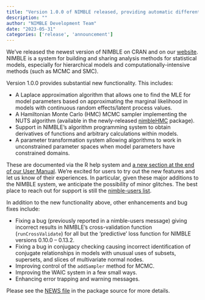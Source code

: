 ```yaml
---
title: "Version 1.0.0 of NIMBLE released, providing automatic differentiation, Laplace approximation, and HMC sampling"
description: ""
author: "NIMBLE Development Team"
date: "2023-05-31"
categories: ['release', 'announcement']
---
```


We’ve released the newest version of NIMBLE on CRAN and on our [website](https://web.archive.org/web/20250321192726/https://r-nimble.org/). NIMBLE is a system for building and sharing analysis methods for statistical models, especially for hierarchical models and computationally-intensive methods (such as MCMC and SMC).

Version 1.0.0 provides substantial new functionality. This includes:

  * A Laplace approximation algorithm that allows one to find the MLE for model parameters based on approximating the marginal likelihood in models with continuous random effects/latent process values.
  * A Hamiltonian Monte Carlo (HMC) MCMC sampler implementing the NUTS algorithm (available in the newly-released [nimbleHMC](https://web.archive.org/web/20250321192726/https://cran.r-project.org/web/packages/nimbleHMC/index.html) package).
  * Support in NIMBLE’s algorithm programming system to obtain derivatives of functions and arbitrary calculations within models.
  * A parameter transformation system allowing algorithms to work in unconstrained parameter spaces when model parameters have constrained domains.

These are documented via the R help system and [a new section at the end of our User Manual](https://web.archive.org/web/20250321192726/https://r-nimble.org/html_manual/cha-AD.html). We’re excited for users to try out the new features and let us know of their experiences. In particular, given these major additions to the NIMBLE system, we anticipate the possibility of minor glitches. The best place to reach out for support is still the [nimble-users list](https://web.archive.org/web/20250321192726/https://r-nimble.org/more/issues-and-groups).

In addition to the new functionality above, other enhancements and bug fixes include:

  * Fixing a bug (previously reported in a nimble-users message) giving incorrect results in NIMBLE’s cross-validation function (`runCrossValidate`) for all but the ‘predictive’ loss function for NIMBLE versions 0.10.0 – 0.13.2.
  * Fixing a bug in conjugacy checking causing incorrect identification of conjugate relationships in models with unusual uses of subsets, supersets, and slices of multivariate normal nodes.
  * Improving control of the `addSampler` method for MCMC.
  * Improving the WAIC system in a few small ways.
  * Enhancing error trapping and warning messages.

Please see the [NEWS file](https://web.archive.org/web/20250321192726/https://github.com/nimble-dev/nimble/blob/devel/packages/nimble/inst/NEWS.md) in the package source for more details.
